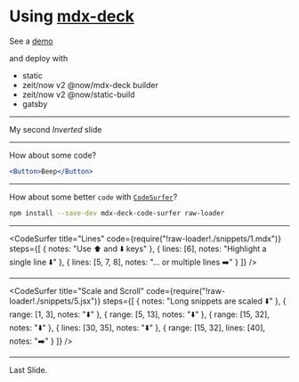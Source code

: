 

# Using [mdx-deck](https://github.com/jxnblk/mdx-deck)
See a [demo](https://jxnblk.com/mdx-deck)

and deploy with
<ul>
    <li>static</li>
    <li>zeit/now v2 @now/mdx-deck builder</li>
    <li>zeit/now v2 @now/static-build</li>
    <li>gatsby</li>
</ul>

---


My second _Inverted_ slide

---

How about some code?
```jsx
<Button>Beep</Button>
```

---

How about some better `code` 
with [`CodeSurfer`](https://github.com/pomber/code-surfer)?

```bash
npm install --save-dev mdx-deck-code-surfer raw-loader
```

---

<CodeSurfer
  title="Lines"
  code={require("!raw-loader!./snippets/1.mdx")}
  steps={[
    { notes: "Use ⬆️ and ⬇️ keys" },
    { lines: [6], notes: "Highlight a single line ⬇️" },
    { lines: [5, 7, 8], notes: "... or multiple lines ➡️" }
  ]}
/>

---

<CodeSurfer
  title="Scale and Scroll"
  code={require("!raw-loader!./snippets/5.jsx")}
  steps={[
    { notes: "Long snippets are scaled ⬇️" },
    { range: [1, 3], notes: "⬇️" },
    { range: [5, 13], notes: "⬇️" },
    { range: [15, 32], notes: "⬇️" },
    { lines: [30, 35], notes: "⬇️" },
    { range: [15, 32], lines: [40], notes: "➡️" }
  ]}
/>

---

Last Slide.

